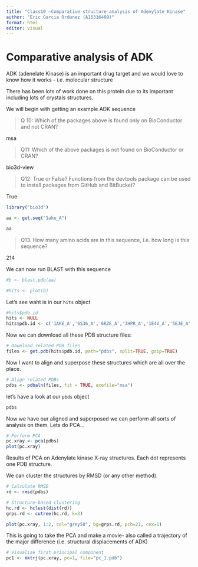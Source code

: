 ```yaml
---
title: "Class10 –Comparative structure analysis of Adenylate Kinase"
author: "Eric Garcia Ordunez (A16316409)"
format: html
editor: visual
---
```


# Comparative analysis of ADK

ADK (adenelate Kinase) is an important drug target and we would love to know how it works - i.e. molecular structure 

There has been lots of work done on this protein due to its important including lots of crystals structures.

We will begin with getting an example ADK sequence 

> Q 10: Which of the packages above is found only on BioConductor and not CRAN?

msa

> Q11: Which of the above packages is not found on BioConductor or CRAN?

bio3d-view

> Q12: True or False? Functions from the devtools package can be used to install packages from GitHub and BitBucket?

True

```r
library("bio3d")

aa <- get.seq("1ake_A")

aa
```

> Q13. How many amino acids are in this sequence, i.e. how long is this sequence? 

214

We can now run BLAST with this sequence 

```r
#b <- blast.pdb(aa)
```

```r
#hits <- plot(b)
```

Let's see waht is in our `hits` object

```r
#hits$pdb.id
hits <- NULL
hits$pdb.id <- c('1AKE_A','6S36_A','6RZE_A','3HPR_A','1E4V_A','5EJE_A','1E4Y_A','3X2S_A','6HAP_A','6HAM_A','4K46_A','3GMT_A','4PZL_A')

```

Now we can download all these PDB structure files: 

```r
# Download related PDB files
files <- get.pdb(hits$pdb.id, path="pdbs", split=TRUE, gzip=TRUE)
```


Now I want to align and superpose these structures which are all over the place. 

```r
# Align related PDBs
pdbs <- pdbaln(files, fit = TRUE, exefile="msa")
```

let's have a look at our `pbds` object
```r
pdbs
```

Now we have our aligned and superposed we can perform all sorts of analysis on them. Lets do PCA... 

```r
# Perform PCA
pc.xray <- pca(pdbs)
plot(pc.xray)
```

Results of PCA on Adenylate kinase X-ray structures. Each dot represents one PDB structure.

We can cluster the structures by RMSD  (or any other method).

```r
# Calculate RMSD
rd <- rmsd(pdbs)

# Structure-based clustering
hc.rd <- hclust(dist(rd))
grps.rd <- cutree(hc.rd, k=3)

plot(pc.xray, 1:2, col="grey50", bg=grps.rd, pch=21, cex=1)
```

This is going to take the PCA and make a movie- also called a trajectory of the major difference (i.e. structural displacements of ADK)

```r
# Visualize first principal component
pc1 <- mktrj(pc.xray, pc=1, file="pc_1.pdb")
```


















